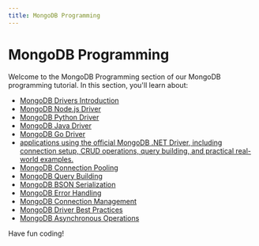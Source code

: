 ```yaml
---
title: MongoDB Programming
---
```


# MongoDB Programming

Welcome to the MongoDB Programming section of our MongoDB programming tutorial. In this section, you'll learn about:

- [MongoDB Drivers Introduction](./0-mongodb-drivers-introduction.mdx)
- [MongoDB Node.js Driver](./1-mongodb-nodejs-driver.mdx)
- [MongoDB Python Driver](./2-mongodb-python-driver.mdx)
- [MongoDB Java Driver](./3-mongodb-java-driver.mdx)
- [MongoDB Go Driver](./4-mongodb-go-driver.mdx)
- [applications using the official MongoDB .NET Driver, including connection setup, CRUD operations, query building, and practical real-world examples.](./5-mongodb-net-driver.mdx)
- [MongoDB Connection Pooling](./6-mongodb-connection-pooling.mdx)
- [MongoDB Query Building](./7-mongodb-query-building.mdx)
- [MongoDB BSON Serialization](./8-mongodb-bson-serialization.mdx)
- [MongoDB Error Handling](./9-mongodb-error-handling.mdx)
- [MongoDB Connection Management](./10-mongodb-connection-management.mdx)
- [MongoDB Driver Best Practices](./11-mongodb-driver-best-practices.mdx)
- [MongoDB Asynchronous Operations](./12-mongodb-asynchronous-operations.mdx)

Have fun coding!